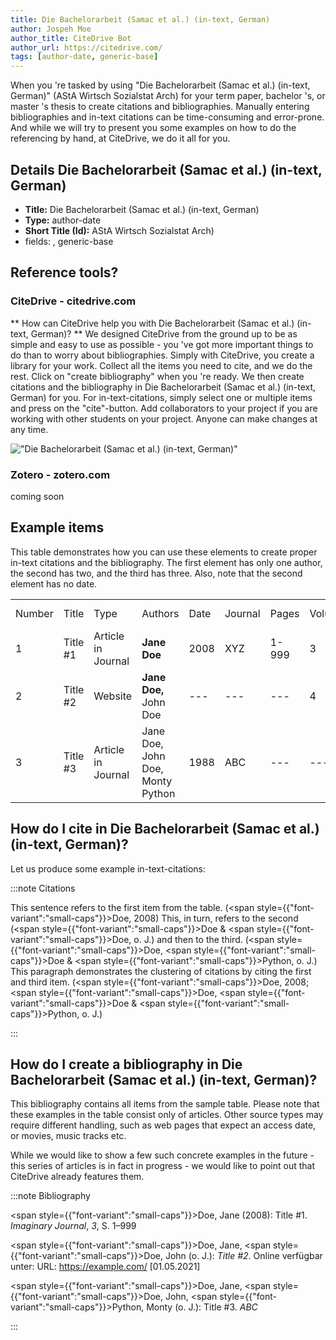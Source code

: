 ```yaml
---
title: Die Bachelorarbeit (Samac et al.) (in-text, German)
author: Jospeh Moe
author_title: CiteDrive Bot
author_url: https://citedrive.com/
tags: [author-date, generic-base]
---
```


When you 're tasked by using "Die Bachelorarbeit (Samac et al.) (in-text, German)" (AStA Wirtsch Sozialstat Arch) for your term paper, bachelor 's, or master 's thesis to create citations and bibliographies.
Manually entering bibliographies and in-text citations can be time-consuming and error-prone. And while we will try to present you some examples on how to do the referencing by hand, at CiteDrive, we do it all for you.

## Details  Die Bachelorarbeit (Samac et al.) (in-text, German)
* **Title:** Die Bachelorarbeit (Samac et al.) (in-text, German)
* **Type:** author-date
* **Short Title (Id):** AStA Wirtsch Sozialstat Arch)
* fields: , generic-base

## Reference tools?
### CiteDrive - citedrive.com
** How can CiteDrive help you with Die Bachelorarbeit (Samac et al.) (in-text, German)? **
We designed CiteDrive from the ground up to be as simple and easy to use as possible - you 've got more important things to do than to worry about bibliographies. Simply with CiteDrive, you create a library for your work. Collect all the items you need to cite, and we do the rest. Click on "create bibliography" when you 're ready. We then create citations and the bibliography in Die Bachelorarbeit (Samac et al.) (in-text, German) for you. For in-text-citations, simply select one or multiple items and press on the "cite"-button. Add collaborators to your project if you are working with other students on your project. Anyone can make changes at any time.


!["Die Bachelorarbeit (Samac et al.) (in-text, German)"](images/die-bachelorarbeit-samac-et-al-intext-german.svg "Choose Die Bachelorarbeit (Samac et al.) (in-text, German) in the CiteDrive App")

### Zotero - zotero.com

coming soon

## Example items

This table demonstrates how you can use these elements to create proper in-text citations and the bibliography. The first element has only one author, the second has two, and the third has three. Also, note that the second element has no date.


<table>
  <tr>
   <td>Number
   </td>
   <td>Title
   </td>
   <td>Type
   </td>
   <td>Authors
   </td>
   <td>Date
   </td>
   <td>Journal
   </td>
   <td>Pages
   </td>
   <td>Volume
   </td>
   <td>Issue
   </td>
   <td>Access Date
   </td>
  </tr>
  <tr>
   <td>1
   </td>
   <td>Title #1
   </td>
   <td>Article in Journal
   </td>
   <td><strong>Jane Doe</strong>
   </td>
   <td>2008
   </td>
   <td>XYZ
   </td>
   <td>1-999
   </td>
   <td>3
   </td>
   <td>2
   </td>
   <td>--
   </td>
  </tr>
  <tr>
   <td>
2
   </td>
   <td>Title #2
   </td>
   <td>Website
   </td>
   <td><strong>Jane Doe, </strong>John Doe
   </td>
   <td>---
   </td>
   <td>---
   </td>
   <td>---
   </td>
   <td>4
   </td>
   <td>---
   </td>
   <td>2020-05-01
   </td>
  </tr>
  <tr>
   <td>3
   </td>
   <td>Title #3
   </td>
   <td>Article in Journal
   </td>
   <td>Jane Doe, John Doe, Monty Python
   </td>
   <td>1988
   </td>
   <td>ABC
   </td>
   <td>---
   </td>
   <td>---
   </td>
   <td>16
   </td>
   <td>---
   </td>
  </tr>
</table>



## How do I cite in  Die Bachelorarbeit (Samac et al.) (in-text, German)?

Let us produce some example in-text-citations:

:::note Citations


This sentence refers to the first item from the table. (<span style={{"font-variant":"small-caps"}}>Doe</span>, 2008) This, in turn, refers to the second (<span style={{"font-variant":"small-caps"}}>Doe</span> &amp; <span style={{"font-variant":"small-caps"}}>Doe</span>, o. J.)
and then to the third.  (<span style={{"font-variant":"small-caps"}}>Doe</span>, <span style={{"font-variant":"small-caps"}}>Doe</span> &amp; <span style={{"font-variant":"small-caps"}}>Python</span>, o. J.)
This paragraph demonstrates the clustering of citations by citing the first and third item. (<span style={{"font-variant":"small-caps"}}>Doe</span>, 2008; <span style={{"font-variant":"small-caps"}}>Doe</span>, <span style={{"font-variant":"small-caps"}}>Doe</span> &amp; <span style={{"font-variant":"small-caps"}}>Python</span>, o. J.)

:::

## How do I create a bibliography in Die Bachelorarbeit (Samac et al.) (in-text, German)?

This bibliography contains all items from the sample table. Please note that these examples in the table consist only of articles. Other source types may require different handling, such as web pages that expect an access date, or movies, music tracks etc.

While we would like to show a few such concrete examples in the future - this series of articles is in fact in progress - we would like to point out that CiteDrive already features them.

:::note Bibliography

<span style={{"font-variant":"small-caps"}}>Doe</span>, Jane (2008): Title #1. <i>Imaginary Journal</i>, <i>3</i>, S. 1–999

<span style={{"font-variant":"small-caps"}}>Doe</span>, Jane, <span style={{"font-variant":"small-caps"}}>Doe</span>, John  (o. J.): <i>Title #2</i>. Online verfügbar unter: URL: https://example.com/ [01.05.2021]

<span style={{"font-variant":"small-caps"}}>Doe</span>, Jane, <span style={{"font-variant":"small-caps"}}>Doe</span>, John, <span style={{"font-variant":"small-caps"}}>Python</span>, Monty (o. J.): Title #3. <i>ABC</i>



:::


        